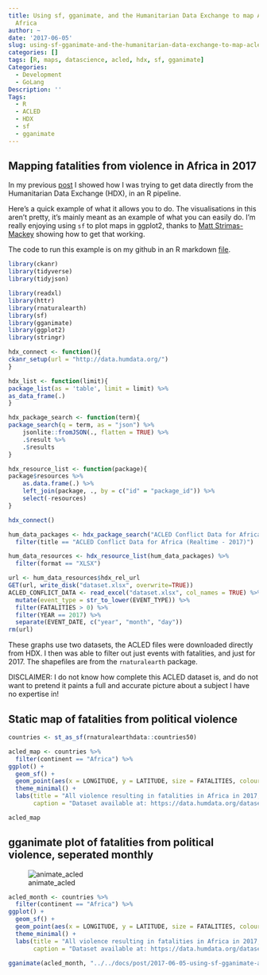 ```yaml
---
title: Using sf, gganimate, and the Humanitarian Data Exchange to map ACLED data for
  Africa
author: ~
date: '2017-06-05'
slug: using-sf-gganimate-and-the-humanitarian-data-exchange-to-map-acled-data-for-africa
categories: []
tags: [R, maps, datascience, acled, hdx, sf, gganimate]
Categories:
  - Development
  - GoLang
Description: ''
Tags:
  - R
  - ACLED
  - HDX
  - sf
  - gganimate
---
```



## Mapping fatalities from violence in Africa in 2017

In my previous [post](https://callumgwtaylor.github.io/blog/2017/06/04/getting-data-from-humanitarian-data-exchange-in-a-reproducible-r-pipeline/) I showed how I was trying to get data directly from the Humanitarian Data Exchange (HDX), in an R pipeline.

Here's a quick example of what it allows you to do. The visualisations in this aren't pretty, it's mainly meant as an example of what you can easily do. I'm really enjoying using `sf` to plot maps in ggplot2, thanks to [Matt Strimas-Mackey](http://strimas.com/r/tidy-sf/) showing how to get that working.

The code to run this example is on my github in an R markdown [file](https://github.com/callumgwtaylor/blog/blob/master/content/post/2017-06-05-using-sf-gganimate-and-the-humanitarian-data-exchange-to-map-acled-data-for-africa.Rmd).



```r
library(ckanr)
library(tidyverse)
library(tidyjson)

library(readxl)
library(httr)
library(rnaturalearth)
library(sf)
library(gganimate)
library(ggplot2)
library(stringr)

hdx_connect <- function(){
ckanr_setup(url = "http://data.humdata.org/")
}

hdx_list <- function(limit){
package_list(as = 'table', limit = limit) %>%
as_data_frame(.)
}

hdx_package_search <- function(term){
package_search(q = term, as = "json") %>%
    jsonlite::fromJSON(., flatten = TRUE) %>%
    .$result %>%
    .$results 
}

hdx_resource_list <- function(package){
package$resources %>%
    as.data.frame(.) %>%
    left_join(package, ., by = c("id" = "package_id")) %>%
    select(-resources)
}

hdx_connect()

hum_data_packages <- hdx_package_search("ACLED Conflict Data for Africa") %>%
  filter(title == "ACLED Conflict Data for Africa (Realtime - 2017)")

hum_data_resources <- hdx_resource_list(hum_data_packages) %>%
  filter(format == "XLSX")
```


```r
url <- hum_data_resources$hdx_rel_url
GET(url, write_disk("dataset.xlsx", overwrite=TRUE))
ACLED_CONFLICT_DATA <- read_excel("dataset.xlsx", col_names = TRUE) %>%
  mutate(event_type = str_to_lower(EVENT_TYPE)) %>%
  filter(FATALITIES > 0) %>%
  filter(YEAR == 2017) %>%
  separate(EVENT_DATE, c("year", "month", "day"))
rm(url)
```

These graphs use two datasets, the ACLED files were downloaded directly from HDX. I then was able to filter out just events with fatalities, and just for 2017. The shapefiles are from the `rnaturalearth` package.

DISCLAIMER: I do not know how complete this ACLED dataset is, and do not want to pretend it paints a full and accurate picture about a subject I have no expertise in!

## Static map of fatalities from political violence
```r
countries <- st_as_sf(rnaturalearthdata::countries50)

acled_map <- countries %>%
  filter(continent == "Africa") %>%
ggplot() +
  geom_sf() + 
  geom_point(aes(x = LONGITUDE, y = LATITUDE, size = FATALITIES, colour = event_type), data = ACLED_CONFLICT_DATA) +
  theme_minimal() +
  labs(title = "All violence resulting in fatalities in Africa in 2017, recorded by ACLED",
       caption = "Dataset available at: https://data.humdata.org/dataset/acled-conflict-data-for-africa-realtime-2017")

acled_map
```


## gganimate plot of fatalities from political violence, seperated monthly

![animate_acled](../../../../post/2017-06-05-using-sf-gganimate-and-the-humanitarian-data-exchange-to-map-acled-data-for-africa_files/figure-html/acled_month.gif)


```r
acled_month <- countries %>%
  filter(continent == "Africa") %>%
ggplot() +
  geom_sf() + 
  geom_point(aes(x = LONGITUDE, y = LATITUDE, size = FATALITIES, colour = event_type, frame = month), data = ACLED_CONFLICT_DATA) +
  theme_minimal() +
  labs(title = "All violence resulting in fatalities in Africa in 2017, recorded by ACLED. Month:",
       caption = "Dataset available at: https://data.humdata.org/dataset/acled-conflict-data-for-africa-realtime-2017")

gganimate(acled_month, "../../docs/post/2017-06-05-using-sf-gganimate-and-the-humanitarian-data-exchange-to-map-acled-data-for-africa_files/figure-html/acled_month.gif", ani.width=1000, ani.height=1000)
```